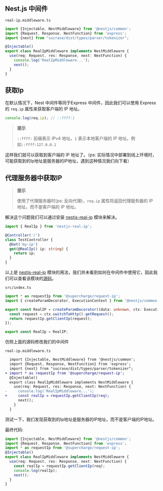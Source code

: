 [//]: # (---)

[//]: # (title: '如何在 NestJs 中间件中获取真实 IP')

[//]: # (date: '2023-12-26')

[//]: # (---)
## Nest.js 中间件

`real-ip.middleware.ts`

```ts
import {Injectable, NestMiddleware} from '@nestjs/common';
import {Request, Response, NextFunction} from 'express';
import {next} from "sucrase/dist/types/parser/tokenizer";

@Injectable()
export class RealIpMiddleware implements NestMiddleware {
  use(req: Request, res: Response, next: NextFunction) {
    console.log('RealIpMiddleware...');
    next();
  }
}
```

## 获取Ip

在默认情况下，Nest 中间件等同于Express 中间件，因此我们可以使用 Express 的 `req.ip` 属性来获取客户端的 IP 地址。

```ts
console.log(req.ip); // ::ffff:1
```
> **提示**
>
> `::ffff:` 前缀表示 IPv4 地址。`1` 表示本地客户端的 IP 地址。例如`::ffff:127.0.0.1`

这样我们就可以获取到客户端的 IP 地址了。（ps: 实际情况中部署到线上环境时，可能获取到的Ip地址是服务器的IP地址，遇到这种情况我们向下看）

## 代理服务器中获取IP

> **提示**
>
> 使用了代理服务器时(ps: 反向代理)，`req.ip` 属性将返回代理服务器的 IP 地址，而不是客户端的 IP 地址。

解决这个问题我们可以通过安装 [nestjs-real-ip](https://www.npmjs.com/package/nestjs-real-ip) 模块来解决。

```ts
import { RealIp } from 'nestjs-real-ip';

@Controller('/')
class TestController {
  @Get('my-ip')
  get(@RealIp() ip: string) {
    return ip;
  }
}
```
以上是 [nestjs-real-ip](https://www.npmjs.com/package/nestjs-real-ip) 模块的用法，我们并未看到如何在中间件中使用它，因此我们可以查看该模块的[源码](https://github.com/p0vidl0/nestjs-real-ip/blob/master/src/index.ts)。

`src/index.ts`

```ts
import * as requestIp from '@supercharge/request-ip';
import { createParamDecorator, ExecutionContext } from '@nestjs/common';

export const RealIP = createParamDecorator((data: unknown, ctx: ExecutionContext) => {
  const request = ctx.switchToHttp().getRequest();
  return requestIp.getClientIp(request);
});

export const RealIp = RealIP;
```
仿照上面的源码修改我们的中间件

`real-ip.middleware.ts`

```diff
  import {Injectable, NestMiddleware} from '@nestjs/common';
  import {Request, Response, NextFunction} from 'express';
  import {next} from "sucrase/dist/types/parser/tokenizer";
+ import * as requestIp from '@supercharge/request-ip';
  @Injectable()
  export class RealIpMiddleware implements NestMiddleware {
    use(req: Request, res: Response, next: NextFunction) {
-     console.log('RealIpMiddleware...');
+     const realIp = requestIp.getClientIp(req);
      next();
    }
  }
```

测试一下，我们发现获取到的Ip地址是服务器的IP地址，而不是客户端的IP地址。

最终代码:

```ts
import {Injectable, NestMiddleware} from '@nestjs/common';
import {Request, Response, NextFunction} from 'express';
import * as requestIp from '@supercharge/request-ip';
@Injectable()
export class RealIpMiddleware implements NestMiddleware {
  use(req: Request, res: Response, next: NextFunction) {
    const realIp = requestIp.getClientIp(req);
    console.log(realIp);
    next();
  }
}
```
